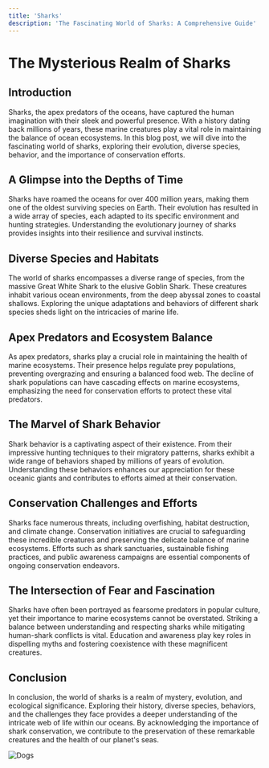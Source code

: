 ```yaml
---
title: 'Sharks'
description: 'The Fascinating World of Sharks: A Comprehensive Guide'
---
```


# The Mysterious Realm of Sharks

## Introduction

Sharks, the apex predators of the oceans, have captured the human imagination with their sleek and powerful presence. With a history dating back millions of years, these marine creatures play a vital role in maintaining the balance of ocean ecosystems. In this blog post, we will dive into the fascinating world of sharks, exploring their evolution, diverse species, behavior, and the importance of conservation efforts.

## A Glimpse into the Depths of Time

Sharks have roamed the oceans for over 400 million years, making them one of the oldest surviving species on Earth. Their evolution has resulted in a wide array of species, each adapted to its specific environment and hunting strategies. Understanding the evolutionary journey of sharks provides insights into their resilience and survival instincts.

## Diverse Species and Habitats

The world of sharks encompasses a diverse range of species, from the massive Great White Shark to the elusive Goblin Shark. These creatures inhabit various ocean environments, from the deep abyssal zones to coastal shallows. Exploring the unique adaptations and behaviors of different shark species sheds light on the intricacies of marine life.

## Apex Predators and Ecosystem Balance

As apex predators, sharks play a crucial role in maintaining the health of marine ecosystems. Their presence helps regulate prey populations, preventing overgrazing and ensuring a balanced food web. The decline of shark populations can have cascading effects on marine ecosystems, emphasizing the need for conservation efforts to protect these vital predators.

## The Marvel of Shark Behavior

Shark behavior is a captivating aspect of their existence. From their impressive hunting techniques to their migratory patterns, sharks exhibit a wide range of behaviors shaped by millions of years of evolution. Understanding these behaviors enhances our appreciation for these oceanic giants and contributes to efforts aimed at their conservation.

## Conservation Challenges and Efforts

Sharks face numerous threats, including overfishing, habitat destruction, and climate change. Conservation initiatives are crucial to safeguarding these incredible creatures and preserving the delicate balance of marine ecosystems. Efforts such as shark sanctuaries, sustainable fishing practices, and public awareness campaigns are essential components of ongoing conservation endeavors.

## The Intersection of Fear and Fascination

Sharks have often been portrayed as fearsome predators in popular culture, yet their importance to marine ecosystems cannot be overstated. Striking a balance between understanding and respecting sharks while mitigating human-shark conflicts is vital. Education and awareness play key roles in dispelling myths and fostering coexistence with these magnificent creatures.

## Conclusion

In conclusion, the world of sharks is a realm of mystery, evolution, and ecological significance. Exploring their history, diverse species, behaviors, and the challenges they face provides a deeper understanding of the intricate web of life within our oceans. By acknowledging the importance of shark conservation, we contribute to the preservation of these remarkable creatures and the health of our planet's seas.

![Dogs](https://images.pexels.com/photos/8910270/pexels-photo-8910270.jpeg?auto=compress&cs=tinysrgb&w=1260&h=750&dpr=1)
